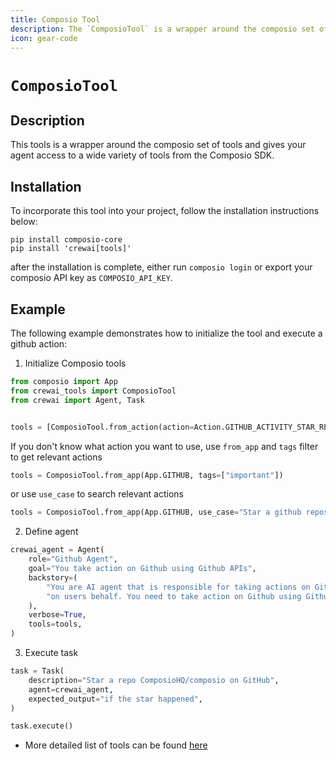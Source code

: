 ```yaml
---
title: Composio Tool
description: The `ComposioTool` is a wrapper around the composio set of tools and gives your agent access to a wide variety of tools from the Composio SDK.
icon: gear-code
---
```


# `ComposioTool`

## Description

This tools is a wrapper around the composio set of tools and gives your agent access to a wide variety of tools from the Composio SDK.

## Installation

To incorporate this tool into your project, follow the installation instructions below:

```shell
pip install composio-core
pip install 'crewai[tools]'
```

after the installation is complete, either run `composio login` or export your composio API key as `COMPOSIO_API_KEY`.

## Example

The following example demonstrates how to initialize the tool and execute a github action:

1. Initialize Composio tools

```python
from composio import App
from crewai_tools import ComposioTool
from crewai import Agent, Task


tools = [ComposioTool.from_action(action=Action.GITHUB_ACTIVITY_STAR_REPO_FOR_AUTHENTICATED_USER)]
```

If you don't know what action you want to use, use `from_app` and `tags` filter to get relevant actions

```python
tools = ComposioTool.from_app(App.GITHUB, tags=["important"])
```

or use `use_case` to search relevant actions

```python
tools = ComposioTool.from_app(App.GITHUB, use_case="Star a github repository")
```

2. Define agent

```python
crewai_agent = Agent(
    role="Github Agent",
    goal="You take action on Github using Github APIs",
    backstory=(
        "You are AI agent that is responsible for taking actions on Github "
        "on users behalf. You need to take action on Github using Github APIs"
    ),
    verbose=True,
    tools=tools,
)
```

3. Execute task

```python
task = Task(
    description="Star a repo ComposioHQ/composio on GitHub",
    agent=crewai_agent,
    expected_output="if the star happened",
)

task.execute()
```

* More detailed list of tools can be found [here](https://app.composio.dev)
